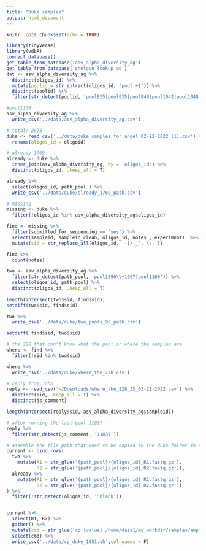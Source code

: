 ```yaml
---
title: "Duke samples"
output: html_document
---
```


```r
knitr::opts_chunk$set(echo = TRUE)
```

```r
library(tidyverse)
library(vdbR)
connect_database()
get_table_from_database('asv_alpha_diversity_ag')
get_table_from_database('shotgun_lookup_ad')
dat <- asv_alpha_diversity_ag %>% 
  distinct(oligos_id) %>% 
  mutate(poolid = str_extract(oligos_id, 'pool.+$')) %>% 
  distinct(poolid) %>% 
  filter(str_detect(poolid, 'pool835|pool935|pool940|pool1042|pool1048|pool1050|pool1064|pool1109|pool1117|pool1121'))

#pool1109
asv_alpha_diversity_ag %>% 
  write_csv('../data/asv_alpha_diversity_ag.csv')
```

```r
# total: 2678
duke <- read_csv('../data/duke_samples_for_angel_02-22-2022 (1).csv') %>% 
  rename(oligos_id = oligoid)

# already 1769
already <- duke %>% 
  inner_join(asv_alpha_diversity_ag, by = 'oligos_id') %>% 
  distinct(oligos_id, .keep_all = T)

already %>% 
  select(oligos_id, path_pool ) %>% 
  write_csv('../data/duke/already_1769_path.csv')

# missing 
missing <- duke %>% 
  filter(!oligos_id %in% asv_alpha_diversity_ag$oligos_id)

find <- missing %>% 
  filter(submitted_for_sequencing == 'yes') %>% 
  select(sampleid, sampleid_clean, oligos_id, notes , experiment)  %>% 
  mutate(sid = str_replace_all(oligos_id, '-|/|_','\\.'))

find %>% 
  count(notes)

two <- asv_alpha_diversity_ag %>% 
  filter(str_detect(path_pool, 'pool1096\\+1097|pool1100')) %>% 
  select(oligos_id, path_pool) %>% 
  distinct(oligos_id, .keep_all = T) 
 
length(intersect(two$sid, find$sid))
setdiff(two$sid, find$sid)

two %>% 
  write_csv('../data/duke/two_pools_90_path.csv')
```


```r
setdiff( find$sid, two$sid)

# the 228 that don't know what the pool or where the samples are
where <- find %>% 
  filter(!sid %in% two$sid)

where %>% 
  write_csv('../data/duke/where_the_228.csv')
```

```r
# reply from John
reply <- read_csv('~/Downloads/where_the_228_JS_03-21-2022.csv') %>% 
  distinct(sid, .keep_all = T) %>% 
  distinct(js_comment)

length(intersect(reply$sid, asv_alpha_diversity_ag$sampleid))

# after running the last pool 11037
reply %>% 
  filter(str_detect(js_comment, '11037'))
```



```r
# assemble the file path that need to be copied to the duke folder in amplicon
current <- bind_rows(
  two %>% 
    mutate(R1 = str_glue('{path_pool}/{oligos_id}_R1.fastq.gz'),
           R2 = str_glue('{path_pool}/{oligos_id}_R2.fastq.gz')),
  already %>% 
    mutate(R1 = str_glue('{path_pool}/{oligos_id}_R1.fastq.gz'),
           R2 = str_glue('{path_pool}/{oligos_id}_R2.fastq.gz'))
) %>% 
  filter(!str_detect(oligos_id, '^blank'))


current %>% 
  select(R1, R2) %>% 
  gather() %>% 
  mutate(cmd = str_glue('cp {value} /home/daia1/my_workdir/samples/amplicon/duke')) %>% 
  select(cmd) %>% 
  write_csv('../data/cp_duke_1851.sh',col_names = F)
```

